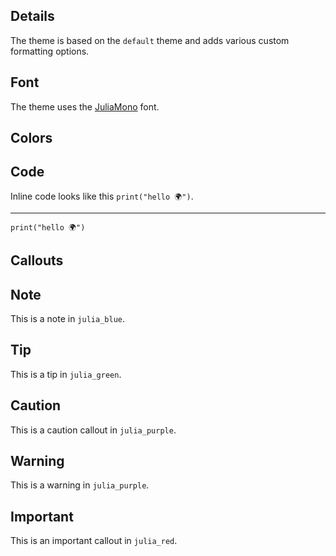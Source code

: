 ## Details

The theme is based on the `default` theme and adds various custom formatting options.

## Font

The theme uses the [JuliaMono](https://juliamono.netlify.app/) font.

## Colors

## Code

Inline code looks like this `print("hello 🌍")`.

<hr>

```.julia
print("hello 🌍")
```

## Callouts

::: {.callout-note}

## Note

This is a note in `julia_blue`.

:::

::: {.callout-tip}

## Tip

This is a tip in `julia_green`.

:::

::: {.callout-caution}

## Caution

This is a caution callout in `julia_purple`.

:::

::: {.callout-warning}

## Warning

This is a warning in `julia_purple`.

:::

::: {.callout-important}

## Important

This is an important callout in `julia_red`.

:::



